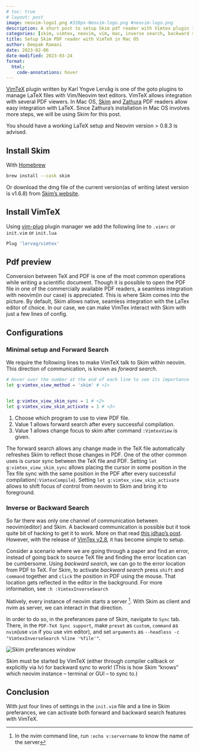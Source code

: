 ```yaml
---
# toc: true
# layout: post
image: neovim-logo1.png #320px-Neovim-logo.png #neovim-logo.png 
description: A short post to setup Skim pdf reader with Vimtex plugin in Mac OS.  
categories: [skim, vimtex, neovim, vim, mac, inverse search, backward search]
title: Setup Skim PDF reader with VimTeX in Mac OS
author: Deepak Ramani
date: 2023-02-06
date-modified: 2023-03-24
format: 
  html: 
    code-annotations: hover
---
```

[VimTeX](https://github.com/lervag/vimtex) plugin written by Karl Yngve Lervåg is one of the goto plugins to manage
LaTeX files with Vim/Neovim text editors. VimTeX allows integration with several PDF
viewers. In Mac OS, [Skim](https://skim-app.sourceforge.io) and [Zathura](https://pwmt.org/projects/zathura/)
PDF readers allow easy integration with LaTeX. Since Zathura's installation in Mac OS involves more steps, 
we will be using Skim for this post. 

::: callout-warning
You should have a working LaTeX setup and Neovim version > 0.8.3 is advised.
:::

## Install Skim 

With [Homebrew](../brew.sh)

```.bash
brew install --cask skim
```
Or download the dmg file of the current version(as of writing latest version is v1.6.8)
from [Skim's website](https://skim-app.sourceforge.io).

## Install VimTeX

Using [vim-plug](https://github.com/junegunn/vim-plug) plugin manager we add the following
line to `.vimrc` or `init.vim` or `init.lua`

```.bash
Plug 'lervag/vimtex'
```

## Pdf preview 
Conversion between TeX and PDF is one of the most common operations while writing a
scientific document. Though it is possible to open the PDF file in one of the commercially available
PDF readers, a seamless integration with neovim(in our case) is appreciated. This is where
Skim comes into the picture. By default, Skim allows native, seamless integration with the
LaTex editor of choice. In our case, we can make VimTex interact with Skim with just a few
lines of config.

## Configurations 

### Minimal setup and Forward Search

We require the following lines to make VimTeX talk to Skim within neovim. This direction of
communication, is known as *forward search*. 

```.bash
# Hover over the number at the end of each line to see its importance
let g:vimtex_view_method = 'skim' # <1>


let g:vimtex_view_skim_sync = 1 # <2>
let g:vimtex_view_skim_activate = 1 # <3>

```
1. Choose which program to use to view PDF file.
2. Value 1 allows forward search after every successful compilation.
3. Value 1 allows change focus to skim after command `:VimtexView` is given.

The forward search allows any change made in the TeX file automatically refreshes Skim to
reflect those changes in PDF. One of the other common uses is cursor sync between the TeX file and PDF. 
Setting `let g:vimtex_view_skim_sync` allows placing the cursor in some position in the Tex file sync with the same
position in the PDF after every successful compilation(`:VimtexCompile`). Setting `let g:vimtex_view_skim_activate`
allows to shift focus of control from neovim to Skim and bring it to foreground. 

### Inverse or Backward Search

So far there was only one channel of communication between neovim(editor) and Skim.
A backward communication is possible but it took quite bit of hacking to get it
to work. More on that read [this jdhao's post](https://jdhao.github.io/2021/02/20/inverse_search_setup_neovim_vimtex/). 
However, with the release of [VimTex v2.8](https://github.com/lervag/vimtex/releases/tag/v2.8),
it has become simple to setup. 

Consider a scenario where we are going through a paper and find an error, instead of going
back to source TeX file and finding the error location can be cumbersome. Using *backward
search*, we can go to the error location from PDF to TeX. For Skim, to activate *backward
search* press `shift` and `command` together and `click` the position in PDF using the
mouse. That location gets reflected in the editor in the background. For more information,
see `:h :VimtexInverseSearch`

Natively, every instance of neovim starts a server [^1]. With Skim
as client and nvim as server, we can interact in that direction. 

In order to do so, in the preferances pane of Skim, navigate to `Sync` tab. There, in the
`PDF-TeX Sync support`, make `preset` as `custom`, `command` as `nvim`(use `vim` if you
use vim editor), and set `arguments` as `--headless -c "VimtexInverseSearch %line '%file'"`.

![](skim_setting.png "Skim preferances window")

::: callout-important
Skim must be started by VimTeX (either through compiler callback or explicitly via <leader>lv) 
for backward sync to work! (This is how Skim “knows” which neovim instance – terminal or GUI – to sync to.)
:::

## Conclusion
With just four lines of settings in the `init.vim` file and a line in Skim preferances, we
can activate both forward and backward search features with VimTeX. 

[^1]: In the nvim command line, run `:echo v:servername` to know the name of the server
